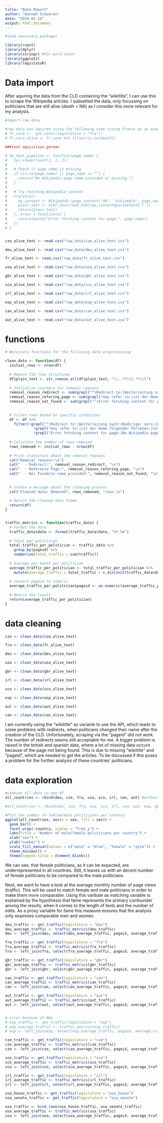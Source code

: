```yaml
---
title: "Data Report"
author: "Hannah Schweren"
date: "2024-01-24"
output: html_document
---
```

```r
#load necessary packages

library(rvest)
library(dplyr)
library(stringr) #für word count
library(ggplot2)
library(legislatoR)
```

# Data import
After aquiring the data from the CLD containing the "wikititle", I can use this to scrape the Wikipedia articles. I subsetted the data, only focussing on politicians that are still alive (death = NA) as I consider this more relevant for my analysis.
```r

#import raw data 

#raw data was aquired using the following code (using France as an example)
# fr_core <-  get_core((legislature = "fra"))
# fr_core_alive <- fr_core %>% filter(is.na(death))

###text aquisition german

# de_text_pipeline <- function(page_name) {
#   Sys.sleep(runif(1, 1, 2))
#   
#   # Check if page_name is missing
#   if (is.na(page_name) || page_name == "") {
#     return("No Wikipedia page name provided or missing.")
#   }
#   
#   # Try fetching Wikipedia content
#   tryCatch({
#     wp_content <- WikipediR::page_content("de", "wikipedia", page_name = page_name)
#     plain_text <- html_text(read_html(wp_content$parse$text$`*`))
#     return(plain_text)
#   }, error = function(e) {
#     return(paste("Error fetching content for page:", page_name))
#   })
# }


cze_alive_text <- read.csv("raw_data/cze_alive_text.csv")

deu_alive_text <- read.csv("raw_data/deu_alive_text.csv")

fr_alive_text <- read.csv("raw_data/fr_alive_text.csv")

usa_alive_text <- read.csv("raw_data/usa_alive_text.csv")

gbr_alive_text <- read.csv("raw_data/gbr_alive_text.csv")

sco_alive_text <- read.csv("raw_data/sco_alive_text.csv")

irl_alive_text <- read.csv("raw_data/irl_alive_text.csv")

esp_alive_text <- read.csv("raw_data/esp_alive_text.csv")

can_alive_text <- read.csv("raw_data/can_alive_text.csv")

aut_alive_text <- read.csv("raw_data/aut_alive_text.csv") 

```

# functions
```r

# Necessary functions for the following data preprocessing

clean_data <- function(df) {
  initial_rows <- nrow(df)
  
  # Remove CSS-like structures
  df$plain_text <- str_remove_all(df$plain_text, "\\..*?\\{.*?\\}")
  
  # Initialize counters for removal reasons
  removal_reason_redirect <- sum(grepl("^(Redirect to:|Weiterleitung nach:|Rediriger vers:|Redirige a:|Přesměrování na:)", df$plain_text, ignore.case = TRUE))
  removal_reason_refering_page <- sum(grepl("may refer to:|ist der Name folgender Personen:|Cette page d'homonymie répertorie différentes personnes|může být:", df$plain_text, ignore.case = TRUE))
  removal_reason_not_found <- sum(grepl("^(Error fetching content for page:|No Wikipedia page name provided or missing|Es wurde kein Wikipedia-Seitenname angegeben)", df$plain_text, ignore.case = TRUE))
  
  
  # Filter rows based on specific conditions
  df <- df %>%
    filter(!grepl("^(Redirect to:|Weiterleitung nach:|Rediriger vers:|Redirige a:|Přesměrování na:)", plain_text, ignore.case = TRUE) &
             !grepl("may refer to:|ist der Name folgender Personen:|Cette page d'homonymie répertorie différentes personnes|může být:", plain_text, ignore.case = TRUE) &
             !grepl("Error fetching content for page:|No Wikipedia page name provided or missing|Es wurde kein Wikipedia-Seitenname angegeben", plain_text, ignore.case = TRUE))
  
  # Calculate the number of rows removed
  rows_removed <- initial_rows - nrow(df)
  
  # Print statistics about the removal reasons
  cat("Removal reasons:\n")
  cat("  - Redirect:", removal_reason_redirect, "\n")
  cat("  - Reference Page:", removal_reason_refering_page, "\n")
  cat("  - Not Found/no name_provided:", removal_reason_not_found, "\n")
  
  
  # Create a message about the cleaning process
  cat("Cleaned data: Removed", rows_removed, "rows.\n")
  
  # Return the cleaned data frame
  return(df)
}


traffic_metrics <- function(traffic_data) {
  # Format the date
  traffic_data$date <- format(traffic_data$date, "%Y-%m")
  
  # Total per politician
  total_traffic_per_politician <- traffic_data %>%
    group_by(pageid) %>%
    summarise(total_traffic = sum(traffic))
  
  # Average per month per politician
  average_traffic_per_politician <- total_traffic_per_politician %>%
    mutate(average_traffic = total_traffic / n_distinct(traffic_data$date))
  
  # Convert pageid to numeric
  average_traffic_per_politician$pageid <- as.numeric(average_traffic_per_politician$pageid)
  
  # Return the result
  return(average_traffic_per_politician)
}
```

# data cleaning
```r

cze <- clean_data(cze_alive_text)

fra <- clean_data(fr_alive_text)

deu <- clean_data(deu_alive_text)

usa <- clean_data(usa_alive_text)

gbr <- clean_data(gbr_alive_text)

irl <- clean_data(irl_alive_text)

sco <- clean_data(sco_alive_text)

esp <- clean_data(esp_alive_text)

aut <- clean_data(aut_alive_text)

can <- clean_data(can_alive_text)
```

I am currently using the "wikititle" as varianle to use the API, which leads to some problems with redirects, when politicans changed their name after the creation of the CLD. Unfortunately, scraping via the "pageid" did not work. The number of redirects seems still acceptable for me. A bigger problem is raised in the british and spanish data, where a lot of missing data occurs because of the page not being found. This is due to missing "wikititle" and "pageid", which are needed to get the articles. To be discussed if this poses a problem for the further analysis of these countries' politicians.


# data exploration

```r
#combine all data in one df
all_countries <- rbind(deu, cze, fra, usa, sco, irl, can, aut) #without esp, gbr 

#all_countries <- rbind(deu, cze, fra, usa, sco, irl, can, aut, esp, gbr) 

#Plot the number of femlae/male politicians per country
ggplot(all_countries, aes(x = sex, fill = sex)) +
  geom_bar() +
  facet_wrap(~country, scales = "free_y") +
  labs(title = "Number of male/female politicians per country") +
  xlab("sex") +
  ylab("number") +
  scale_fill_manual(values = c("male" = "blue", "female" = "pink")) +
  theme_minimal() +
  theme(legend.title = element_blank())
```
We can see, that female politicians, as it can be expected, are underrepresented in all countries. Still, it leaves us with an decent number of female politicians to be compared to the male politicians.


Next, we want to have a look at the average monthly number of page views (traffic). This will be used to match female and male politicians in order to make them more comparable. Using this varibale as matching variable is explained by the hypothesis that fame represents the primary confounder among the results, when it comes to the length of texts and the number of edits. As a proxy variable for fame this measure ensures that the analysis only examines comparable men and women.

```r


deu_traffic <- get_traffic(legislature = "deu")
deu_average_traffic <- traffic_metrics(deu_traffic)
deu <- left_join(deu, select(deu_average_traffic, pageid, average_traffic), by = "pageid")

fra_traffic <- get_traffic(legislature = "fra")
fra_average_traffic <- traffic_metrics(fra_traffic)
fra <- left_join(fra, select(fra_average_traffic, pageid, average_traffic), by = "pageid")

gbr_traffic <- get_traffic(legislature = "gbr")
gbr_average_traffic <- traffic_metrics(gbr_traffic)
gbr <- left_join(gbr, select(gbr_average_traffic, pageid, average_traffic), by = "pageid")

can_traffic <- get_traffic(legislature = "can")
can_average_traffic <- traffic_metrics(can_traffic)
can <- left_join(can, select(can_average_traffic, pageid, average_traffic), by = "pageid")

aut_traffic <- get_traffic(legislature = "aut")
aut_average_traffic <- traffic_metrics(aut_traffic)
aut <- left_join(aut, select(aut_average_traffic, pageid, average_traffic), by = "pageid")


# error because of NAs
# esp_traffic <- get_traffic(legislature = "esp")
# esp_average_traffic <- traffic_metrics(esp_traffic)
# esp <- left_join(esp, select(esp_average_traffic, pageid, average_traffic), by = "pageid")

cze_traffic <- get_traffic(legislature = "cze")
cze_average_traffic <- traffic_metrics(cze_traffic)
cze <- left_join(cze, select(cze_average_traffic, pageid, average_traffic), by = "pageid")

sco_traffic <- get_traffic(legislature = "sco")
sco_average_traffic <- traffic_metrics(sco_traffic)
sco <- left_join(sco, select(sco_average_traffic, pageid, average_traffic), by = "pageid")

irl_traffic <- get_traffic(legislature = "irl")
irl_average_traffic <- traffic_metrics(irl_traffic)
irl <- left_join(irl, select(irl_average_traffic, pageid, average_traffic), by = "pageid")

usa_house_traffic <- get_traffic(legislature = "usa_house")
usa_senate_traffic <- get_traffic(legislature = "usa_senate")

usa_traffic <- bind_rows(usa_house_traffic, usa_senate_traffic)
usa_average_traffic <- traffic_metrics(usa_traffic)
usa <- left_join(usa, select(usa_average_traffic, pageid, average_traffic), by = "pageid")

```

